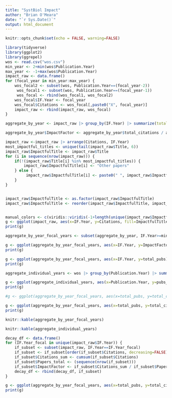 ```yaml
---
title: "SystBiol Impact"
author: "Brian O'Meara"
date: "`r Sys.Date()`"
output: html_document
---
```


```r
knitr::opts_chunk$set(echo = FALSE, warning=FALSE)
```

```r
library(tidyverse)
library(ggplot2)
library(ggrepel)
wos <- read.csv("wos.csv")
min_year <- 2+min(wos$Publication.Year)
max_year <- -1+max(wos$Publication.Year)
impact_raw <- data.frame()
for (focal_year in min_year:max_year) {
    wos_focal2 <- subset(wos, Publication.Year==(focal_year-2))
     wos_focal1 <- subset(wos, Publication.Year==(focal_year-1))
     wos_focal <- rbind(wos_focal1, wos_focal2)
    wos_focal$IF.Year <- focal_year
    wos_focal$Citations <- wos_focal[,paste0("X", focal_year)]
    impact_raw <- rbind(impact_raw, wos_focal)
}

aggregate_by_year <- impact_raw |> group_by(IF.Year) |> summarize(total_pubs = n(), total_citations=sum(Citations))

aggregate_by_year$ImpactFactor <- aggregate_by_year$total_citations / aggregate_by_year$total_pubs

impact_raw <-impact_raw |> arrange(Citations, IF.Year) 
most_impactful_titles <- unique(tail(impact_raw$Title, 6))
impact_raw$ImpactfulTitle <- impact_raw$Title
for (i in sequence(nrow(impact_raw))) {
    if(!(impact_raw$Title[i] %in% most_impactful_titles)) {
        impact_raw$ImpactfulTitle[i] <- "Other papers"   
    } else {
         impact_raw$ImpactfulTitle[i] <- paste0(" ", impact_raw$ImpactfulTitle[i])
    }
}


impact_raw$ImpactfulTitle <- as.factor(impact_raw$ImpactfulTitle)
impact_raw$ImpactfulTitle <- reorder(impact_raw$ImpactfulTitle, impact_raw$ImpactfulTitle)


manual_colors <- c(viridis::viridis(-1+length(unique(impact_raw$ImpactfulTitle))), "darkgray")
g <- ggplot(impact_raw, aes(x=IF.Year, y=Citations, fill=ImpactfulTitle))  +  geom_bar(position="stack", stat="identity") + labs(fill="Paper title") +   scale_fill_manual(values = manual_colors, labels = function(x) str_wrap(x, width = 80)) #+   guides(fill = 'none')
print(g)


```

```r


aggregate_by_year_focal_years <- subset(aggregate_by_year, IF.Year>=min_year)

g <- ggplot(aggregate_by_year_focal_years, aes(x=IF.Year, y=ImpactFactor)) + geom_bar(stat="identity")
print(g)

g <- ggplot(aggregate_by_year_focal_years, aes(x=IF.Year, y=total_pubs)) + geom_bar(stat="identity")
print(g)

aggregate_individual_years <- wos |> group_by(Publication.Year) |> summarize(pubs_this_year=n()) |> filter(Publication.Year >= min_year) |> filter(Publication.Year <= max_year)

g <- ggplot(aggregate_individual_years, aes(x=Publication.Year, y=pubs_this_year)) + geom_bar(stat="identity")
print(g)
```

```r


#g <- ggplot(aggregate_by_year_focal_years, aes(x=total_pubs, y=total_citations, size=ImpactFactor, colour=IF.Year)) + geom_point() +   geom_text_repel(aes(label = IF.Year, size=10, colour="black")) + labs(x="Publications in window", y="Total citations in this year")

g <- ggplot(aggregate_by_year_focal_years, aes(x=total_pubs, y=total_citations, size=ImpactFactor)) + geom_point() + geom_text_repel(aes(label = IF.Year, size=10)) + labs(x="Publications in window", y="Total citations in this year")
print(g)

knitr::kable(aggregate_by_year_focal_years)

knitr::kable(aggregate_individual_years)
```

```r
decay_df <- data.frame()
for (IF.Year_focal in unique(impact_raw$IF.Year)) {
	if_subset <- subset(impact_raw, IF.Year==IF.Year_focal)
	if_subset <- if_subset[order(if_subset$Citations, decreasing=FALSE),]
	if_subset$Citations_sum <- cumsum(if_subset$Citations)
	if_subset$Papers_total <- (sequence(nrow(if_subset)))
	if_subset$ImpactFactor <- if_subset$Citations_sum / if_subset$Papers_total
	decay_df <- rbind(decay_df, if_subset)
}

g <- ggplot(aggregate_by_year_focal_years, aes(x=total_pubs, y=total_citations, size=ImpactFactor, colour=IF.Year)) + scale_color_viridis_c(option = "turbo") + geom_point() + geom_text_repel(aes(label = IF.Year, size=10)) + labs(x="Publications in window", y="Total citations in this year") + geom_point(data=decay_df, aes(x=Papers_total, y=Citations_sum, group=IF.Year, size=1)) + xlim(100, NA) + geom_line(data=decay_df, aes(x=Papers_total, y=Citations_sum, group=IF.Year), size=0.5) + guides(fill = 'none', size='none', group='none', colour='none')
print(g)

```
